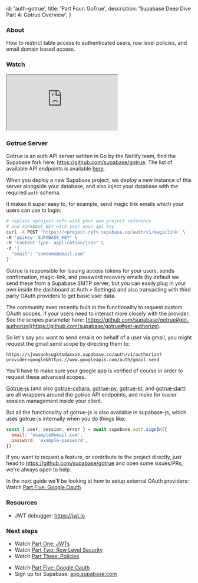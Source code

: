 
  id: 'auth-gotrue',
  title: 'Part Four: GoTrue',
  description: 'Supabase Deep Dive Part 4: Gotrue Overview',
}

### About

How to restrict table access to authenticated users, row level policies, and email domain based access.

### Watch

<div className="video-container">
  <iframe
    src="https://www.youtube.com/embed/neqfYym_84k"
    frameBorder="1"
    allow="accelerometer; autoplay; clipboard-write; encrypted-media; gyroscope; picture-in-picture"
    allowFullScreen
  ></iframe>
</div>

### Gotrue Server

Gotrue is an auth API server written in Go by the Netlify team, find the Supabase fork here: https://github.com/supabase/gotrue. The list of available API endpoints is available [here](https://github.com/supabase/gotrue#endpoints).

When you deploy a new Supabase project, we deploy a new instance of this server alongside your database, and also inject your database with the required `auth` schema.

It makes it super easy to, for example, send magic link emails which your users can use to login:

```bash
# replace <project-ref> with your own project reference
# and SUPABASE_KEY with your anon api key
curl -X POST 'https://<project-ref>.supabase.co/auth/v1/magiclink' \
-H "apikey: SUPABASE_KEY" \
-H "Content-Type: application/json" \
-d '{
  "email": "someone@email.com"
}'
```

Gotrue is responsible for issuing access tokens for your users, sends confirmation, magic-link, and password recovery emails (by default we send these from a Supabase SMTP server, but you can easily plug in your own inside the dashboard at Auth > Settings) and also transacting with third party OAuth providers to get basic user data.

The community even recently built in the functionality to request custom OAuth scopes, if your users need to interact more closely with the provider. See the scopes parameter here: [https://github.com/supabase/gotrue#get-authorize](https://github.com/supabase/gotrue#get-authorize).

So let's say you want to send emails on behalf of a user via gmail, you might request the gmail.send scope by directing them to:

```
https://sjvwsaokcugktsdaxxze.supabase.co/auth/v1/authorize?provider=google&https://www.googleapis.com/auth/gmail.send
```

You'll have to make sure your google app is verified of course in order to request these advanced scopes.

[Gotrue-js](https://github.com/supabase/gotrue-js) (and also [gotrue-csharp](https://github.com/supabase/gotrue-csharp), [gotrue-py](https://github.com/j0/gotrue-py), [gotrue-kt](https://github.com/supabase/gotrue-kt), and [gotrue-dart](https://github.com/supabase/gotrue-dart)) are all wrappers around the gotrue API endpoints, and make for easier session management inside your client.

But all the functionality of gotrue-js is also available in supabase-js, which uses gotrue-js internally when you do things like:

```jsx
const { user, session, error } = await supabase.auth.signIn({
  email: 'example@email.com',
  password: 'example-password',
})
```

If you want to request a feature, or contribute to the project directly, just head to https://github.com/supabase/gotrue and open some issues/PRs, we're always open to help.

In the next guide we'll be looking at how to setup external OAuth providers: Watch [Part Five: Google Oauth](../../learn/auth-deep-dive/auth-google-oauth)

### Resources

- JWT debugger: https://jwt.io​

### Next steps

- Watch [Part One: JWTs](../../learn/auth-deep-dive/auth-deep-dive-jwts)
- Watch [Part Two: Row Level Security](../../learn/auth-deep-dive/auth-row-level-security)
- Watch [Part Three: Policies](../../learn/auth-deep-dive/auth-policies)
<!-- - Watch [Part Four: GoTrue](../../learn/auth-deep-dive/auth-gotrue) -->
- Watch [Part Five: Google Oauth](../../learn/auth-deep-dive/auth-google-oauth)
- Sign up for Supabase: [app.supabase.com](https://app.supabase.com)


